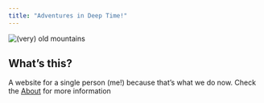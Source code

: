 ```yaml
---
title: "Adventures in Deep Time!"
---
```


![(very) old mountains](attempt.jpg)
<br>


## What's this? 

A website for a single person (me!) because that's what we do now. Check the [About](about.html) for more information

